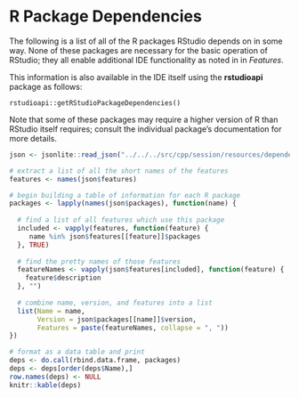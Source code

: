 # R Package Dependencies

The following is a list of all of the R packages RStudio depends on in some way. None of these packages are necessary for the basic operation of RStudio; they all enable additional IDE functionality as noted in in *Features*.

This information is also available in the IDE itself using the **rstudioapi** package as follows:

    rstudioapi::getRStudioPackageDependencies()

Note that some of these packages may require a higher version of R than RStudio itself requires; consult the individual package's documentation for more details.

```r
json <- jsonlite::read_json("../../../src/cpp/session/resources/dependencies/r-packages.json")

# extract a list of all the short names of the features
features <- names(json$features)

# begin building a table of information for each R package
packages <- lapply(names(json$packages), function(name) {
  
  # find a list of all features which use this package
  included <- vapply(features, function(feature) {
     name %in% json$features[[feature]]$packages
  }, TRUE)
  
  # find the pretty names of those features
  featureNames <- vapply(json$features[included], function(feature) {
    feature$description
  }, "")
  
  # combine name, version, and features into a list
  list(Name = name, 
       Version = json$packages[[name]]$version,
       Features = paste(featureNames, collapse = ", "))  
})

# format as a data table and print
deps <- do.call(rbind.data.frame, packages)
deps <- deps[order(deps$Name),]
row.names(deps) <- NULL
knitr::kable(deps)
```

